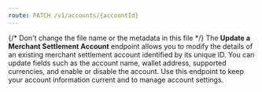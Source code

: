 ```yaml
---
route: PATCH /v1/accounts/{accountId}
---
```


{/* Don't change the file name or the metadata in this file */}
The **Update a Merchant Settlement Account** endpoint allows you to modify the details of an existing merchant settlement account identified by its unique ID. You can update fields such as the account name, wallet address, supported currencies, and enable or disable the account. Use this endpoint to keep your account information current and to manage account settings.


